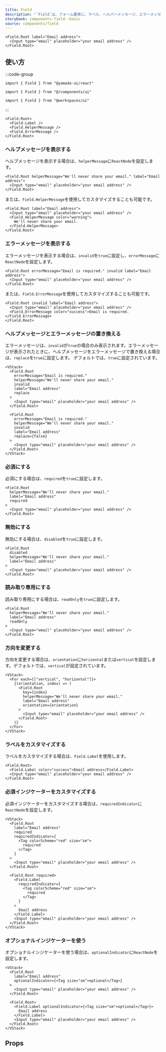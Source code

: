```yaml
---
title: Field
description: "`Field`は、フォーム要素に、ラベル、ヘルパーメッセージ、エラーメッセージなどをグループ化するために使用されるコンポーネントです。"
storybook: components-field--basic
source: components/field
---
```


```tsx preview
<Field.Root label="Email address">
  <Input type="email" placeholder="your email address" />
</Field.Root>
```

## 使い方

:::code-group

```tsx [package]
import { Field } from "@yamada-ui/react"
```

```tsx [alias]
import { Field } from "@/components/ui"
```

```tsx [monorepo]
import { Field } from "@workspaces/ui"
```

:::

```tsx
<Field.Root>
  <Field.Label />
  <Field.HelperMessage />
  <Field.ErrorMessage />
</Field.Root>
```

### ヘルプメッセージを表示する

ヘルプメッセージを表示する場合は、`helperMessage`に`ReactNode`を設定します。

```tsx preview
<Field.Root helperMessage="We'll never share your email." label="Email address">
  <Input type="email" placeholder="your email address" />
</Field.Root>
```

または、`Field.HelperMessage`を使用してカスタマイズすることも可能です。

```tsx preview
<Field.Root label="Email address">
  <Input type="email" placeholder="your email address" />
  <Field.HelperMessage color="warning">
    We'll never share your email.
  </Field.HelperMessage>
</Field.Root>
```

### エラーメッセージを表示する

エラーメッセージを表示する場合は、`invalid`を`true`に設定し、`errorMessage`に`ReactNode`を設定します。

```tsx preview
<Field.Root errorMessage="Email is required." invalid label="Email address">
  <Input type="email" placeholder="your email address" />
</Field.Root>
```

または、`Field.ErrorMessage`を使用してカスタマイズすることも可能です。

```tsx preview
<Field.Root invalid label="Email address">
  <Input type="email" placeholder="your email address" />
  <Field.ErrorMessage color="success">Email is required.</Field.ErrorMessage>
</Field.Root>
```

### ヘルプメッセージとエラーメッセージの置き換える

エラーメッセージは、`invalid`が`true`の場合のみ表示されます。エラーメッセージが表示されたときに、ヘルプメッセージをエラーメッセージで置き換える場合は、`replace`を`true`に設定します。
デフォルトでは、`true`に設定されています。

```tsx preview
<VStack>
  <Field.Root
    errorMessage="Email is required."
    helperMessage="We'll never share your email."
    invalid
    label="Email address"
    replace
  >
    <Input type="email" placeholder="your email address" />
  </Field.Root>

  <Field.Root
    errorMessage="Email is required."
    helperMessage="We'll never share your email."
    invalid
    label="Email address"
    replace={false}
  >
    <Input type="email" placeholder="your email address" />
  </Field.Root>
</VStack>
```

### 必須にする

必須にする場合は、`required`を`true`に設定します。

```tsx preview
<Field.Root
  helperMessage="We'll never share your email."
  label="Email address"
  required
>
  <Input type="email" placeholder="your email address" />
</Field.Root>
```

### 無効にする

無効にする場合は、`disabled`を`true`に設定します。

```tsx preview
<Field.Root
  disabled
  helperMessage="We'll never share your email."
  label="Email address"
>
  <Input type="email" placeholder="your email address" />
</Field.Root>
```

### 読み取り専用にする

読み取り専用にする場合は、`readOnly`を`true`に設定します。

```tsx preview
<Field.Root
  helperMessage="We'll never share your email."
  label="Email address"
  readOnly
>
  <Input type="email" placeholder="your email address" />
</Field.Root>
```

### 方向を変更する

方向を変更する場合は、`orientation`に`horizontal`または`vertical`を設定します。デフォルトでは、`vertical`が設定されています。

```tsx preview
<VStack>
  <For each={["vertical", "horizontal"]}>
    {(orientation, index) => (
      <Field.Root
        key={index}
        helperMessage="We'll never share your email."
        label="Email address"
        orientation={orientation}
      >
        <Input type="email" placeholder="your email address" />
      </Field.Root>
    )}
  </For>
</VStack>
```

### ラベルをカスタマイズする

ラベルをカスタマイズする場合は、`Field.Label`を使用します。

```tsx preview
<Field.Root>
  <Field.Label color="success">Email address</Field.Label>
  <Input type="email" placeholder="your email address" />
</Field.Root>
```

### 必須インジケーターをカスタマイズする

必須インジケーターをカスタマイズする場合は、`requiredIndicator`に`ReactNode`を設定します。

```tsx preview
<VStack>
  <Field.Root
    label="Email address"
    required
    requiredIndicator={
      <Tag colorScheme="red" size="sm">
        required
      </Tag>
    }
  >
    <Input type="email" placeholder="your email address" />
  </Field.Root>

  <Field.Root required>
    <Field.Label
      requiredIndicator={
        <Tag colorScheme="red" size="sm">
          required
        </Tag>
      }
    >
      Email address
    </Field.Label>
    <Input type="email" placeholder="your email address" />
  </Field.Root>
</VStack>
```

### オプショナルインジケーターを使う

オプショナルインジケーターを使う場合は、`optionalIndicator`に`ReactNode`を設定します。

```tsx preview
<VStack>
  <Field.Root
    label="Email address"
    optionalIndicator={<Tag size="sm">optional</Tag>}
  >
    <Input type="email" placeholder="your email address" />
  </Field.Root>

  <Field.Root>
    <Field.Label optionalIndicator={<Tag size="sm">optional</Tag>}>
      Email address
    </Field.Label>
    <Input type="email" placeholder="your email address" />
  </Field.Root>
</VStack>
```

## Props

<PropsTable name="field" />
